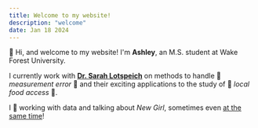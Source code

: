 ```yaml
---
title: Welcome to my website!
description: "welcome"
date: Jan 18 2024
---
```


👋 Hi, and welcome to my website! I'm **Ashley**, an M.S. student at Wake Forest University. 

I currently work with [**Dr. Sarah Lotspeich**](https://www.sarahlotspeich.com/) on methods to handle 📏 *measurement error* 📏 and their exciting applications to the study of 🥦 *local food access* 🥦. 

I 💜 working with data and talking about *New Girl*, sometimes even [at the same time](https://drive.google.com/file/d/1bRwA-At8TQ853uAKEudn6Ol84eFd4LJp/view?usp=sharing)!
